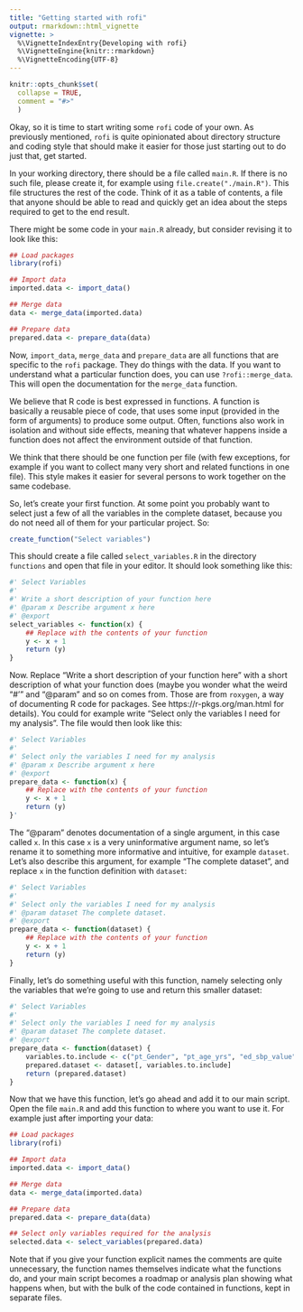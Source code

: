 ```yaml
---
title: "Getting started with rofi"
output: rmarkdown::html_vignette
vignette: >
  %\VignetteIndexEntry{Developing with rofi}
  %\VignetteEngine{knitr::rmarkdown}
  %\VignetteEncoding{UTF-8}
---
```


```r
knitr::opts_chunk$set(
  collapse = TRUE,
  comment = "#>"
  )
```

Okay, so it is time to start writing some `rofi` code of your own. As
previously mentioned, `rofi` is quite opinionated about directory
structure and coding style that should make it easier for those just
starting out to do just that, get started. 

In your working directory, there should be a file called `main.R`. If
there is no such file, please create it, for example using
`file.create("./main.R")`. This file structures the rest of the
code. Think of it as a table of contents, a file that anyone should be
able to read and quickly get an idea about the steps required to get
to the end result.

There might be some code in your `main.R` already, but consider
revising it to look like this:

```r
## Load packages
library(rofi)

## Import data
imported.data <- import_data()

## Merge data
data <- merge_data(imported.data)

## Prepare data
prepared.data <- prepare_data(data)
```

Now, `import_data`, `merge_data` and `prepare_data` are all functions
that are specific to the `rofi` package. They do things with the
data. If you want to understand what a particular function does, you
can use `?rofi::merge_data`. This will open the documentation for the
`merge_data` function.

We believe that R code is best expressed in functions. A function is
basically a reusable piece of code, that uses some input (provided in
the form of arguments) to produce some output. Often, functions also
work in isolation and without side effects, meaning that whatever
happens inside a function does not affect the environment outside of
that function. 

We think that there should be one function per file (with few
exceptions, for example if you want to collect many very short and
related functions in one file). This style makes it easier for several
persons to work together on the same codebase.

So, let's create your first function. At some point you probably want
to select just a few of all the variables in the complete dataset,
because you do not need all of them for your particular project. So:

```r
create_function("Select variables")
```

This should create a file called `select_variables.R` in the directory
`functions` and open that file in your editor. It should look
something like this:

```r
#' Select Variables
#'
#' Write a short description of your function here 
#' @param x Describe argument x here 
#' @export 
select_variables <- function(x) {
    ## Replace with the contents of your function
    y <- x + 1
    return (y)
}
```

Now. Replace "Write a short description of your function here" with a
short description of what your function does (maybe you wonder what
the weird "#'" and "@param" and so on comes from. Those are from
`roxygen`, a way of documenting R code for packages. See
https://r-pkgs.org/man.html for details). You could for example write
"Select only the variables I need for my analysis". The file would
then look like this:

```r
#' Select Variables
#'
#' Select only the variables I need for my analysis
#' @param x Describe argument x here 
#' @export 
prepare_data <- function(x) {
    ## Replace with the contents of your function
    y <- x + 1
    return (y)
}'
```

The "@param" denotes documentation of a single argument, in this case
called `x`. In this case `x` is a very uninformative argument name, so
let's rename it to something more informative and intuitive, for
example `dataset`. Let's also describe this argument, for example "The
complete dataset", and replace `x` in the function definition with
`dataset`:

```r
#' Select Variables
#'
#' Select only the variables I need for my analysis
#' @param dataset The complete dataset.
#' @export 
prepare_data <- function(dataset) {
    ## Replace with the contents of your function
    y <- x + 1
    return (y)
}
```

Finally, let's do something useful with this function, namely
selecting only the variables that we're going to use and return this
smaller dataset:

```r
#' Select Variables
#'
#' Select only the variables I need for my analysis
#' @param dataset The complete dataset.
#' @export 
prepare_data <- function(dataset) {
    variables.to.include <- c("pt_Gender", "pt_age_yrs", "ed_sbp_value", "ed_rr_value", "ed_gcs_sum", "NISS")
    prepared.dataset <- dataset[, variables.to.include]
    return (prepared.dataset)
}
```

Now that we have this function, let's go ahead and add it to our main
script. Open the file `main.R` and add this function to where you want
to use it. For example just after importing your data:

```r
## Load packages
library(rofi)

## Import data
imported.data <- import_data()

## Merge data
data <- merge_data(imported.data)

## Prepare data
prepared.data <- prepare_data(data)

## Select only variables required for the analysis
selected.data <- select_variables(prepared.data)
```

Note that if you give your function explicit names the comments are
quite unnecessary, the function names themselves indicate what the
functions do, and your main script becomes a roadmap or analysis plan
showing what happens when, but with the bulk of the code contained in
functions, kept in separate files.
